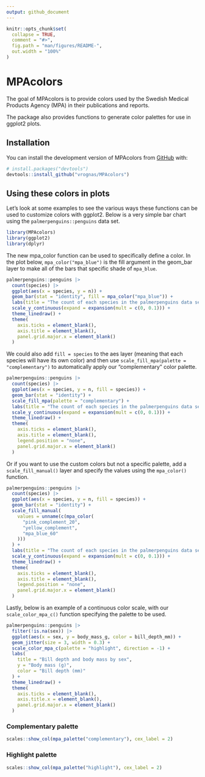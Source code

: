 ```yaml
---
output: github_document
---
```


<!-- README.md is generated from README.Rmd. Please edit that file -->

```r
knitr::opts_chunk$set(
  collapse = TRUE,
  comment = "#>",
  fig.path = "man/figures/README-",
  out.width = "100%"
)
```

# MPAcolors

<!-- badges: start -->
<!-- badges: end -->

The goal of MPAcolors is to provide colors used by the Swedish Medical Products Agency (MPA) in their publications and reports.

The package also provides functions to generate color palettes for use in ggplot2 plots.

## Installation

You can install the development version of MPAcolors from [GitHub](https://github.com/) with:

``` r
# install.packages("devtools")
devtools::install_github("vrognas/MPAcolors")
```

## Using these colors in plots

Let's look at some examples to see the various ways these functions can be used to customize colors with ggplot2.
Below is a very simple bar chart using the `palmerpenguins::penguins` data set.

```r
library(MPAcolors)
library(ggplot2)
library(dplyr)
```

The new mpa_color function can be used to specifically define a color.
In the plot below, `mpa_color("mpa_blue")` is the fill argument in the geom_bar layer to make all of the bars that specific shade of `mpa_blue`.

```r
palmerpenguins::penguins |>
  count(species) |>
  ggplot(aes(x = species, y = n)) +
  geom_bar(stat = "identity", fill = mpa_color("mpa_blue")) +
  labs(title = "The count of each species in the palmerpenguins data set") +
  scale_y_continuous(expand = expansion(mult = c(0, 0.1))) +
  theme_linedraw() +
  theme(
    axis.ticks = element_blank(),
    axis.title = element_blank(),
    panel.grid.major.x = element_blank()
  )
```

We could also add `fill = species` to the aes layer (meaning that each species will have its own color) and then use `scale_fill_mpa(palette = "complementary")` to automatically apply our "complementary" color palette.

```r
palmerpenguins::penguins |>
  count(species) |>
  ggplot(aes(x = species, y = n, fill = species)) +
  geom_bar(stat = "identity") +
  scale_fill_mpa(palette = "complementary") +
  labs(title = "The count of each species in the palmerpenguins data set") +
  scale_y_continuous(expand = expansion(mult = c(0, 0.1))) +
  theme_linedraw() +
  theme(
    axis.ticks = element_blank(),
    axis.title = element_blank(),
    legend.position = "none",
    panel.grid.major.x = element_blank()
  )
```


Or if you want to use the custom colors but not a specific palette, add a `scale_fill_manual()` layer and specify the values using the `mpa_color()` function.

```r
palmerpenguins::penguins |>
  count(species) |>
  ggplot(aes(x = species, y = n, fill = species)) +
  geom_bar(stat = "identity") +
  scale_fill_manual(
    values = unname(c(mpa_color(
      "pink_complement_20",
      "yellow_complement",
      "mpa_blue_60"
    )))
  ) +
  labs(title = "The count of each species in the palmerpenguins data set") +
  scale_y_continuous(expand = expansion(mult = c(0, 0.1))) +
  theme_linedraw() +
  theme(
    axis.ticks = element_blank(),
    axis.title = element_blank(),
    legend.position = "none",
    panel.grid.major.x = element_blank()
  )
```

Lastly, below is an example of a continuous color scale, with our `scale_color_mpa_c()` function specifying the palette to be used.

```r
palmerpenguins::penguins |>
  filter(!is.na(sex)) |>
  ggplot(aes(x = sex, y = body_mass_g, color = bill_depth_mm)) +
  geom_jitter(size = 3, width = 0.3) +
  scale_color_mpa_c(palette = "highlight", direction = -1) +
  labs(
    title = "Bill depth and body mass by sex",
    y = "Body mass (g)",
    color = "Bill depth (mm)"
  ) +
  theme_linedraw() +
  theme(
    axis.ticks = element_blank(),
    axis.title.x = element_blank(),
    panel.grid.major.x = element_blank()
  )
```

### Complementary palette

```r
scales::show_col(mpa_palette("complementary"), cex_label = 2)
```

### Highlight palette

```r
scales::show_col(mpa_palette("highlight"), cex_label = 2)
```
